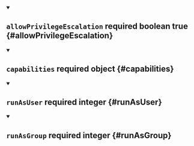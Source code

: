


<details className="config-field" data-expandable="false" open>
<summary>

## `allowPrivilegeEscalation` <span className="config-field-required" data-required="false">required</span> <span className="config-field-type">boolean</span> <span className="config-field-default">true</span> <span className="config-field-enum"></span> {#allowPrivilegeEscalation}



</summary>



</details>



<details className="config-field" data-expandable="false" open>
<summary>

## `capabilities` <span className="config-field-required" data-required="true">required</span> <span className="config-field-type">object</span> <span className="config-field-default"></span> <span className="config-field-enum"></span> {#capabilities}



</summary>



</details>



<details className="config-field" data-expandable="false" open>
<summary>

## `runAsUser` <span className="config-field-required" data-required="true">required</span> <span className="config-field-type">integer</span> <span className="config-field-default"></span> <span className="config-field-enum"></span> {#runAsUser}



</summary>



</details>



<details className="config-field" data-expandable="false" open>
<summary>

## `runAsGroup` <span className="config-field-required" data-required="true">required</span> <span className="config-field-type">integer</span> <span className="config-field-default"></span> <span className="config-field-enum"></span> {#runAsGroup}



</summary>



</details>
